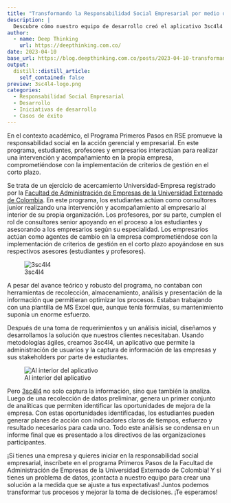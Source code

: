 ```yaml
---
title: "Transformando la Responsabilidad Social Empresarial por medio de ciencia de datos"
description: |
  Descubre cómo nuestro equipo de desarrollo creó el aplicativo 3sc4l4 para el Programa Primeros Pasos en RSE de la Facultad de Administración de Empresas de la Universidad Externado de Colombia, proporcionando una solución que permite la captura de información de las empresas y sus stakeholders, y su análisis a través de un conjunto de analíticas que permiten identificar oportunidades y generar planes de acción. ¿Estás interesado en una solución de datos personalizada? ¡Contáctanos!
author:
  - name: Deep Thinking
    url: https://deepthinking.com.co/
date: 2023-04-10
base_url: https://blog.deepthinking.com.co/posts/2023-04-10-transformando-la-responsabilidad-social-empresarial-por-medio-de-ciencia-de-datos/
output:
  distill::distill_article:
    self_contained: false
preview: 3sc4l4-logo.png
categories:
  - Responsabilidad Social Empresarial
  - Desarrollo
  - Iniciativas de desarrollo
  - Casos de éxito
---
```



En el contexto académico, el Programa Primeros Pasos en RSE promueve la responsabilidad social en la acción gerencial y empresarial. En este programa, estudiantes, profesores y empresarios interactúan para realizar una intervención y acompañamiento en la propia empresa, comprometiéndose con la implementación de criterios de gestión en el corto plazo.

Se trata de un ejercicio de acercamiento Universidad-Empresa registrado por la [Facultad de Administración de Empresas de la Universidad Externado de Colombia](https://www.uexternado.edu.co/administracion-de-empresas/){target="_blank"}. En este programa, los estudiantes actúan como consultores junior realizando una intervención y acompañamiento al empresario al interior de su propia organización. Los profesores, por su parte, cumplen el rol de consultores senior apoyando en el proceso a los estudiantes y asesorando a los empresarios según su especialidad. Los empresarios actúan como agentes de cambio en la empresa comprometiéndose con la implementación de criterios de gestión en el corto plazo apoyándose en sus respectivos asesores (estudiantes y profesores).


![3sc4l4](3sc4l4-logo.png)

A pesar del avance teórico y robusto del programa, no contaban con herramientas de recolección, almacenamiento, análisis y presentación de la información que permitieran optimizar los procesos. Estaban trabajando con una plantilla de MS Excel que, aunque tenía fórmulas, su mantenimiento suponía un enorme esfuerzo.

Después de una toma de requerimientos y un análisis inicial, diseñamos y desarrollamos la solución que nuestros clientes necesitaban. Usando metodologías ágiles, creamos 3sc4l4, un aplicativo que permite la administración de usuarios y la captura de información de las empresas y sus stakeholders por parte de estudiantes.

![Al interior del aplicativo](pantallazo.png)


Pero [3sc4l4](https://www.3sc4l4.co/){target="_blank"} no solo captura la información, sino que también la analiza. Luego de una recolección de datos preliminar, genera un primer conjunto de analíticas que permiten identificar las oportunidades de mejora de la empresa. Con estas oportunidades identificadas, los estudiantes pueden generar planes de acción con indicadores claros de tiempos, esfuerzo y resultado necesarios para cada uno. Todo este análisis se condensa en un informe final que es presentado a los directivos de las organizaciones participantes.

¡Si tienes una empresa y quieres iniciar en la responsabilidad social empresarial, inscríbete en el programa Primeros Pasos de la Facultad de Administración de Empresas de la Universidad Externado de Colombia! Y si tienes un problema de datos, ¡contacta a nuestro equipo para crear una solución a la medida que se ajuste a tus expectativas! Juntos podemos transformar tus procesos y mejorar la toma de decisiones. ¡Te esperamos!